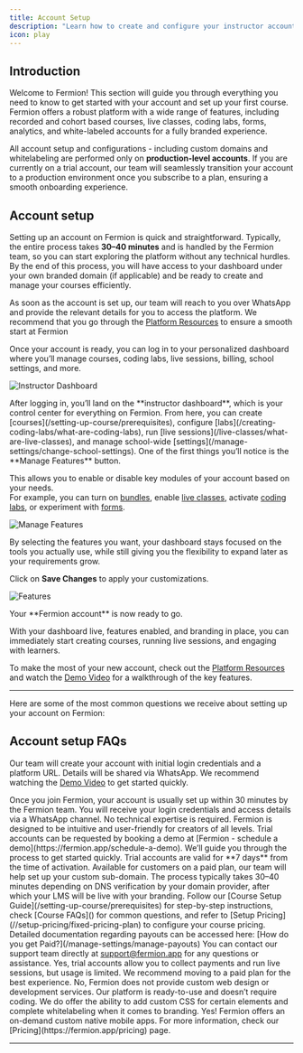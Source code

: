 ```yaml
---
title: Account Setup 
description: "Learn how to create and configure your instructor account, manage school settings, and ensure your account is ready to start creating courses."
icon: play
---
```


## Introduction

Welcome to Fermion! This section will guide you through everything you need to know to get started with your account and set up your first course.
Fermion offers a robust platform with a wide range of features, including recorded and cohort based courses, live classes, coding labs, forms, analytics, 
and white-labeled accounts for a fully branded experience.  

All account setup and configurations - including custom domains and whitelabeling are performed only on **production-level accounts**. If you are currently on a trial account, 
our team will seamlessly transition your account to a production environment once you subscribe to a plan, ensuring a smooth onboarding experience.  

## Account setup

Setting up an account on Fermion is quick and straightforward. Typically, the entire process takes **30–40 minutes** and is 
handled by the Fermion team, so you can start exploring the platform without any technical hurdles. 
By the end of this process, you will have access to your dashboard under your own branded domain (if applicable) 
and be ready to create and manage your courses efficiently.  

As soon as the account is set up, our team will reach to you over WhatsApp and provide the relevant details for you to access the platform. 
We recommend that you go through the [Platform Resources](/onboarding/platform-resources) to ensure a smooth start at Fermion


Once your account is ready, you can log in to your personalized dashboard where 
you’ll manage courses, coding labs, live sessions, billing, school settings, and more.  

![Instructor Dashboard](https://codedamn-website-assets.s3.us-east-1.amazonaws.com/uploads/18-11-2024/18%E2%80%AFPM.nbcqlj.png)

<Steps>

<Step title="Access your dashboard">
  After logging in, you’ll land on the **instructor dashboard**, which is your control center for everything on Fermion.  
  From here, you can create [courses](/setting-up-course/prerequisites), configure [labs](/creating-coding-labs/what-are-coding-labs), run [live sessions](/live-classes/what-are-live-classes), and manage school-wide [settings](/manage-settings/change-school-settings).
</Step>

<Step title="Manage features">
  One of the first things you’ll notice is the **Manage Features** button.  

  This allows you to enable or disable key modules of your account based on your needs.  
  For example, you can turn on [bundles](/setting-up-course/bundle), enable [live classes](/live-classes/what-are-live-classes), activate [coding labs](/creating-coding-labs/what-are-coding-labs), or experiment with [forms](/forms/introduction).  

  ![Manage Features](https://67d6ad5ef66ee0901532fd2f.storage.fermion.app/public-uncached/object-store-public-files/uploads/02-10-2025/manage%20features.qlanmr.png)
</Step>

<Step title="Customize your experience">
  By selecting the features you want, your dashboard stays focused on the tools you actually use, while still giving you the flexibility to expand later as your requirements grow.  

  Click on **Save Changes** to apply your customizations.  

  ![Features](https://67d6ad5ef66ee0901532fd2f.storage.fermion.app/public-uncached/object-store-public-files/uploads/02-10-2025/features.kgaywp.png)
</Step>

<Step title="You’re all set!">
  Your **Fermion account** is now ready to go.  

  With your dashboard live, features enabled, and branding in place, you can immediately start creating courses, running live sessions, and engaging with learners.
</Step>

</Steps>

To make the most of your new account, check out the [Platform Resources](/onboarding/platform-resources) and watch the [Demo Video](https://www.youtube.com/watch?v=9b31PJRfuqc) for a walkthrough of the key features. 

---

Here are some of the most common questions we receive about setting up your account on Fermion:

## Account setup FAQs

<Accordion title='Who will set up the account for me?'>

Our team will create your account with initial login credentials and a platform URL.
Details will be shared via WhatsApp. We recommend watching the [Demo Video](https://www.youtube.com/watch?v=9b31PJRfuqc) to get started quickly.

</Accordion>

<Accordion title='How long does it take to set up the account?'>
Once you join Fermion, your account is usually set up within 30 minutes by the Fermion team. You will receive your login credentials and access details via a WhatsApp channel.
</Accordion>

<Accordion title='Do I need to be technical to operate Fermion?'>
No technical expertise is required. Fermion is designed to be intuitive and user-friendly for creators of all levels.
</Accordion>


<Accordion title='How can I request a trial account to test out features?'>
Trial accounts can be requested by booking a demo at [Fermion - schedule a demo](https://fermion.app/schedule-a-demo). We’ll guide you through the process to get started quickly.
</Accordion>

<Accordion title='How long does a trial account last?'>
Trial accounts are valid for **7 days** from the time of activation.
</Accordion>

<Accordion title='How do we get a custom domain name or white-labelling for our LMS?'>
Available for customers on a paid plan, our team will help set up your custom sub-domain. 
The process typically takes 30–40 minutes depending on DNS verification by your domain provider, after which your LMS will be live with your branding.  
</Accordion>

<Accordion title='How can I set up my first course?'>
Follow our [Course Setup Guide](/setting-up-course/prerequisites) for step-by-step instructions, check [Course FAQs]() for common questions, and refer to [Setup Pricing](//setup-pricing/fixed-pricing-plan) to configure your course pricing.
</Accordion>

<Accordion title='How do I get paid?'>
Detailed documentation regarding payouts can be accessed here: [How do you get Paid?](/manage-settings/manage-payouts)
</Accordion>

<Accordion title='How can I reach out to the team over email?'>
You can contact our support team directly at <a href="mailto:support@fermion.app">support@fermion.app</a> for any questions or assistance.
</Accordion>

<Accordion title='Can I collect payments and conduct live sessions on a trial account?'>
Yes, trial accounts allow you to collect payments and run live sessions, but usage is limited. We recommend moving to a paid plan for the best experience.
</Accordion>

<Accordion title='Does Fermion provide web design or web development support?'>
No, Fermion does not provide custom web design or development services. Our platform is ready-to-use and doesn’t require coding. 
We do offer the ability to add custom CSS for certain elements and complete whitelabeling when it comes to branding.
</Accordion>

<Accordion title='Does Fermion provide a mobile application?'>
Yes! Fermion offers an on-demand custom native mobile apps. For more information, check our [Pricing](https://fermion.app/pricing) page.
</Accordion>


---
